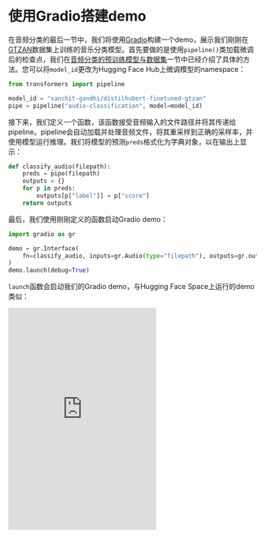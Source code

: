 # 使用Gradio搭建demo

在音频分类的最后一节中，我们将使用[Gradio](https://gradio.app)构建一个demo，展示我们刚刚在[GTZAN](https://huggingface.co/datasets/marsyas/gtzan)数据集上训练的音乐分类模型。首先要做的是使用`pipeline()`类加载微调后的检查点，我们在[音频分类的预训练模型与数据集](classification_models)一节中已经介绍了具体的方法。您可以将`model_id`更改为Hugging Face Hub上微调模型的namespace：

```python
from transformers import pipeline

model_id = "sanchit-gandhi/distilhubert-finetuned-gtzan"
pipe = pipeline("audio-classification", model=model_id)
```

接下来，我们定义一个函数，该函数接受音频输入的文件路径并将其传递给pipeline。pipeline会自动加载并处理音频文件，将其重采样到正确的采样率，并使用模型运行推理。我们将模型的预测`preds`格式化为字典对象，以在输出上显示：


```python
def classify_audio(filepath):
    preds = pipe(filepath)
    outputs = {}
    for p in preds:
        outputs[p["label"]] = p["score"]
    return outputs
```

最后，我们使用刚刚定义的函数启动Gradio demo：


```python
import gradio as gr

demo = gr.Interface(
    fn=classify_audio, inputs=gr.Audio(type="filepath"), outputs=gr.outputs.Label()
)
demo.launch(debug=True)
```

`launch`函数会启动我们的Gradio demo，与Hugging Face Space上运行的demo类似：

<iframe src="https://course-demos-song-classifier.hf.space" frameBorder="0" height="450" title="Gradio app" class="container p-0 flex-grow space-iframe" allow="accelerometer; ambient-light-sensor; autoplay; battery; camera; document-domain; encrypted-media; fullscreen; geolocation; gyroscope; layout-animations; legacy-image-formats; magnetometer; microphone; midi; oversized-images; payment; picture-in-picture; publickey-credentials-get; sync-xhr; usb; vr ; wake-lock; xr-spatial-tracking" sandbox="allow-forms allow-modals allow-popups allow-popups-to-escape-sandbox allow-same-origin allow-scripts allow-downloads"></iframe>

